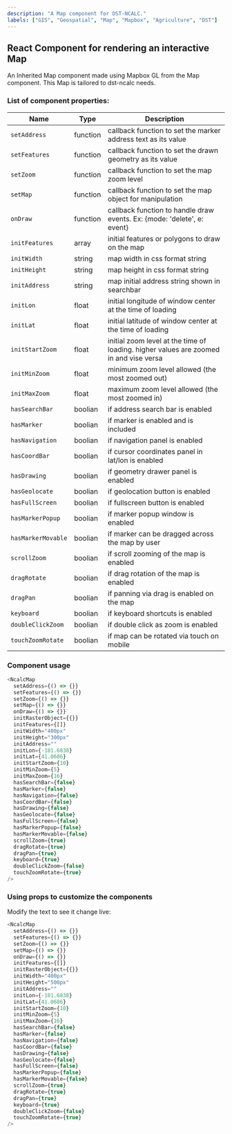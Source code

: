 ```yaml
---
description: "A Map component for DST-NCALC."
labels: ["GIS", "Geospatial", "Map", "Mapbox", "Agriculture", "DST"]
---
```



## React Component for rendering an interactive Map

An Inherited Map component made using Mapbox GL from the Map component.
This Map is tailored to dst-ncalc needs.

### List of component properties:

| Name               | Type     | Description                                                                           |
| ------------------ | -------- | ------------------------------------------------------------------------------------- |
| `setAddress`       | function | callback function to set the marker address text as its value                         |
| `setFeatures`      | function | callback function to set the drawn geometry as its value                              |
| `setZoom`          | function | callback function to set the map zoom level                                           |
| `setMap`           | function | callback function to set the map object for manipulation                              |
| `onDraw`           | function | callback function to handle draw events. Ex: {mode: 'delete', e: event}               |
| `initFeatures`     | array    | initial features or polygons to draw on the map                                       |
| `initWidth`        | string   | map width in css format string                                                        |
| `initHeight`       | string   | map height in css format string                                                       |
| `initAddress`      | string   | map initial address string shown in searchbar                                         |
| `initLon`          | float    | initial longitude of window center at the time of loading                             |
| `initLat`          | float    | initial latitude of window center at the time of loading                              |
| `initStartZoom`    | float    | initial zoom level at the time of loading. higher values are zoomed in and vise versa |
| `initMinZoom`      | float    | minimum zoom level allowed (the most zoomed out)                                      |
| `initMaxZoom`      | float    | maximum zoom level allowed (the most zoomed in)                                       |
| `hasSearchBar`     | boolian  | if address search bar is enabled                                                      |
| `hasMarker`        | boolian  | if marker is enabled and is included                                                  |
| `hasNavigation`    | boolian  | if navigation panel is enabled                                                        |
| `hasCoordBar`      | boolian  | if cursor coordinates panel in lat/lon is enabled                                     |
| `hasDrawing`       | boolian  | if geometry drawer panel is enabled                                                   |
| `hasGeolocate`     | boolian  | if geolocation button is enabled                                                      |
| `hasFullScreen`    | boolian  | if fullscreen button is enabled                                                       |
| `hasMarkerPopup`   | boolian  | if marker popup window is enabled                                                     |
| `hasMarkerMovable` | boolian  | if marker can be dragged across the map by user                                       |
| `scrollZoom`       | boolian  | if scroll zooming of the map is enabled                                               |
| `dragRotate`       | boolian  | if drag rotation of the map is enabled                                                |
| `dragPan`          | boolian  | if panning via drag is enabled on the map                                             |
| `keyboard`         | boolian  | if keyboard shortcuts is enabled                                                      |
| `doubleClickZoom`  | boolian  | if double click as zoom is enabled                                                    |
| `touchZoomRotate`  | boolian  | if map can be rotated via touch on mobile                                             |

### Component usage

```js
<NcalcMap
  setAddress={() => {}}
  setFeatures={() => {}}
  setZoom={() => {}}
  setMap={() => {}}
  onDraw={() => {}}
  initRasterObject={{}}
  initFeatures={[]}
  initWidth="400px"
  initHeight="300px"
  initAddress=""
  initLon={-101.6838}
  initLat={41.0686}
  initStartZoom={10}
  initMinZoom={5}
  initMaxZoom={16}
  hasSearchBar={false}
  hasMarker={false}
  hasNavigation={false}
  hasCoordBar={false}
  hasDrawing={false}
  hasGeolocate={false}
  hasFullScreen={false}
  hasMarkerPopup={false}
  hasMarkerMovable={false}
  scrollZoom={true}
  dragRotate={true}
  dragPan={true}
  keyboard={true}
  doubleClickZoom={false}
  touchZoomRotate={true}
/>
```

### Using props to customize the components

Modify the text to see it change live:

```js live
<NcalcMap
  setAddress={() => {}}
  setFeatures={() => {}}
  setZoom={() => {}}
  setMap={() => {}}
  onDraw={() => {}}
  initFeatures={[]}
  initRasterObject={{}}
  initWidth="400px"
  initHeight="500px"
  initAddress=""
  initLon={-101.6838}
  initLat={41.0686}
  initStartZoom={10}
  initMinZoom={5}
  initMaxZoom={16}
  hasSearchBar={false}
  hasMarker={false}
  hasNavigation={false}
  hasCoordBar={false}
  hasDrawing={false}
  hasGeolocate={false}
  hasFullScreen={false}
  hasMarkerPopup={false}
  hasMarkerMovable={false}
  scrollZoom={true}
  dragRotate={true}
  dragPan={true}
  keyboard={true}
  doubleClickZoom={false}
  touchZoomRotate={true}
/>
```
